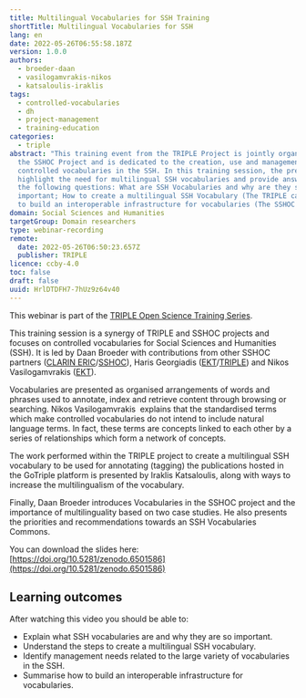 ```yaml
---
title: Multilingual Vocabularies for SSH Training
shortTitle: Multilingual Vocabularies for SSH
lang: en
date: 2022-05-26T06:55:58.187Z
version: 1.0.0
authors:
  - broeder-daan
  - vasilogamvrakis-nikos
  - katsaloulis-iraklis
tags:
  - controlled-vocabularies
  - dh
  - project-management
  - training-education
categories:
  - triple
abstract: "This training event from the TRIPLE Project is jointly organised with
  the SSHOC Project and is dedicated to the creation, use and management of
  controlled vocabularies in the SSH. In this training session, the presenters
  highlight the need for multilingual SSH vocabularies and provide answers to
  the following questions: What are SSH Vocabularies and why are they so
  important; How to create a multilingual SSH Vocabulary (The TRIPLE case); How
  to build an interoperable infrastructure for vocabularies (The SSHOC case)."
domain: Social Sciences and Humanities
targetGroup: Domain researchers
type: webinar-recording
remote:
  date: 2022-05-26T06:50:23.657Z
  publisher: TRIPLE
licence: ccby-4.0
toc: false
draft: false
uuid: HrlDTDFH7-7hUz9z64v40
---
```

This webinar is part of the [TRIPLE Open Science Training Series](https://project.gotriple.eu/training/).

This training session is a synergy of TRIPLE and SSHOC projects and focuses on controlled vocabularies for Social Sciences and Humanities (SSH). It is led by Daan Broeder with contributions from other SSHOC partners ([CLARIN ERIC](https://www.clarin.eu/)/[SSHOC](https://sshopencloud.eu/)), Haris Georgiadis ([EKT](https://www.ekt.gr/en/index)/[TRIPLE](https://project.gotriple.eu/)) and Nikos Vasilogamvrakis ([EKT](https://www.ekt.gr/en/index)).

Vocabularies are presented as organised arrangements of words and phrases used to annotate, index and retrieve content through browsing or searching. Nikos Vasilogamvrakis  explains that the standardised terms which make controlled vocabularies do not intend to include natural language terms. In fact, these terms are concepts linked to each other by a series of relationships which form a network of concepts. 

The work performed within the TRIPLE project to create a multilingual SSH vocabulary to be used for annotating (tagging) the publications hosted in the GoTriple platform is presented by Iraklis Katsaloulis, along with ways to increase the multilingualism of the vocabulary.

Finally, Daan Broeder introduces Vocabularies in the SSHOC project and the importance of multilinguality based on two case studies. He also presents the priorities and recommendations towards an SSH Vocabularies Commons. 

You can download the slides here: [https://doi.org/10.5281/zenodo.6501586](https://doi.org/10.5281/zenodo.6501586)



## Learning outcomes

After watching this video you should be able to: 

- Explain what SSH vocabularies are and why they are so important. 
- Understand the steps to create a multilingual SSH vocabulary.
- Identify management needs related to the large variety of vocabularies in the SSH.
- Summarise how to build an interoperable infrastructure for vocabularies. 

<VideoCard provider="youtube" id="3DVsmom4RUk&list=PL2UW3hSUQBFOGDU6ILcVadE18wT72sMO5&index=9" title="Multilingual Vocabularies for SSH" subtitle="Click here to view" image="images/capture-d-écran-2022-05-26-à-08.54.15-am.png" />